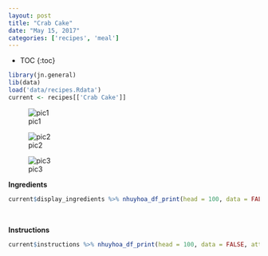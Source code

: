 ```yaml
---
layout: post
title: "Crab Cake"
date: "May 15, 2017"
categories: ['recipes', 'meal']
---
```


* TOC
{:toc}

```r
library(jn.general)
lib(data)
load('data/recipes.Rdata')
current <- recipes[['Crab Cake']]
```

![pic1](http://jnguyen92.github.io/nhuyhoa/figure/food/Crab Cake.JPG)

![pic2](http://jnguyen92.github.io/nhuyhoa/figure/food/Crab Cake2.JPG)

![pic3](http://jnguyen92.github.io/nhuyhoa/figure/food/Crab Cake3.JPG)

**Ingredients**

```r
current$display_ingredients %>% nhuyhoa_df_print(head = 100, data = FALSE, attribute = "class = \"presenttab\"")
```

<br>

**Instructions**

```r
current$instructions %>% nhuyhoa_df_print(head = 100, data = FALSE, attribute = "class = \"presenttabnoh\"")
```

